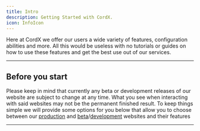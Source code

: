 ```yaml
---
title: Intro
description: Getting Started with CordX.
icon: InfoIcon
---
```


Here at CordX we offer our users a wide variety of features, configuration
abilities and more. All this would be useless with no tutorials or guides on
how to use these features and get the best use out of our services.

---

## Before you start

Please keep in mind that currently any beta or development releases of our website
are subject to change at any time. What you see when interacting with said websites
may not be the permanent finished result. To keep things simple we will provide some
options for you below that allow you to choose between our [production](https://cordx.lol) and
[beta](https://beta.cordx.lol)/[development](https://dev.cordx.lol) websites and their features

---
